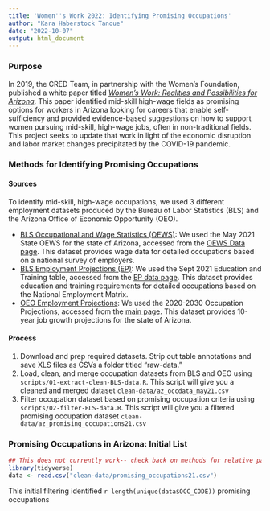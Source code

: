 ```yaml
---
title: 'Women''s Work 2022: Identifying Promising Occupations'
author: "Kara Haberstock Tanoue"
date: "2022-10-07"
output: html_document
---
```


### Purpose

In 2019, the CRED Team, in partnership with the Women's Foundation, published a white paper titled [*Women's Work: Realities and Possibilities for Arizona*](https://womengiving.org/wp-content/uploads/2022/01/WFSA-2019-research_Womens-Work.pdf). This paper identified mid-skill high-wage fields as promising options for workers in Arizona looking for careers that enable self-sufficiency and provided evidence-based suggestions on how to support women pursuing mid-skill, high-wage jobs, often in non-traditional fields. This project seeks to update that work in light of the economic disruption and labor market changes precipitated by the COVID-19 pandemic.

### Methods for Identifying Promising Occupations

#### Sources

To identify mid-skill, high-wage occupations, we used 3 different employment datasets produced by the Bureau of Labor Statistics (BLS) and the Arizona Office of Economic Opportunity (OEO).

-   [BLS Occupational and Wage Statistics (OEWS)](https://www.bls.gov/oes/home.htm): We used the May 2021 State OEWS for the state of Arizona, accessed from the [OEWS Data page](https://www.bls.gov/oes/tables.htm). This dataset provides wage data for detailed occupations based on a national survey of employers.
-   [BLS Employment Projections (EP)](https://www.bls.gov/emp/): We used the Sept 2021 Education and Training table, accessed from the [EP data page](https://www.bls.gov/emp/tables.htm). This dataset provides education and training requirements for detailed occupations based on the National Employment Matrix.\
-   [OEO Employment Projections](https://www.azcommerce.com/oeo/labor-market/employment-projections/): We used the 2020-2030 Occupation Projections, accessed from the [main page](https://www.azcommerce.com/oeo/labor-market/employment-projections/). This dataset provides 10-year job growth projections for the state of Arizona.

#### Process

1.  Download and prep required datasets. Strip out table annotations and save XLS files as CSVs a folder titled "raw-data."
2.  Load, clean, and merge occupation datasets from BLS and OEO using `scripts/01-extract-clean-BLS-data.R`. This script will give you a cleaned and merged dataset `clean-data/az_occdata_may21.csv`
3.  Filter occupation dataset based on promising occupation criteria using `scripts/02-filter-BLS-data.R`. This script will give you a filtered promising occupation dataset `clean-data/az_promising_occupations21.csv`

### Promising Occupations in Arizona: Initial List

```r
## This does not currently work-- check back on methods for relative paths in rmarkdown
library(tidyverse)
data <- read.csv("clean-data/promising_occupations21.csv")


```

This initial filtering identified `r length(unique(data$OCC_CODE))` promising occupations

